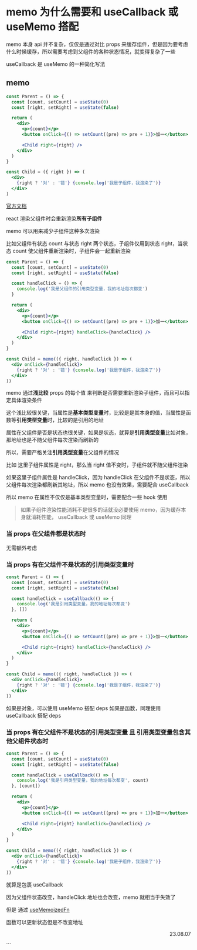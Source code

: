 # memo 为什么需要和 useCallback 或 useMemo 搭配

memo 本身 api 并不复杂，仅仅是通过对比 props 来缓存组件，但是因为要考虑什么时候缓存，所以需要考虑到父组件的各种状态情况，就变得复杂了一些

useCallback 是 useMemo 的一种简化写法

## memo

```jsx
const Parent = () => {
  const [count, setCount] = useState(0)
  const [right, setRight] = useState(false)

  return (
    <div>
      <p>{count}</p>
      <button onClick={() => setCount((pre) => pre + 1)}>加一</button>

      <Child right={right} />
    </div>
  )
}

const Child = ({ right }) => (
  <div>
    {right ? '对' : '错'} {console.log('我是子组件，我渲染了')}
  </div>
)
```

[官方文档](https://react.dev/reference/react/memo)

react 渲染父组件时会重新渲染**所有子组件**

memo 可以用来减少子组件这种多次渲染

比如父组件有状态 count 与状态 right 两个状态，子组件仅用到状态 right，当状态 count 使父组件重新渲染时，子组件会一起重新渲染

```jsx
const Parent = () => {
  const [count, setCount] = useState(0)
  const [right, setRight] = useState(false)

  const handleClick = () => {
    console.log('我是父组件的引用类型变量，我的地址每次都变')
  }

  return (
    <div>
      <p>{count}</p>
      <button onClick={() => setCount((pre) => pre + 1)}>加一</button>

      <Child right={right} handleClick={handleClick} />
    </div>
  )
}

const Child = memo(({ right, handleClick }) => (
  <div onClick={handleClick}>
    {right ? '对' : '错'} {console.log('我是子组件，我渲染了')}
  </div>
))
```

memo 通过**浅比较** props 的每个值 来判断是否需要重新渲染子组件，而且可以指定具体渲染条件

这个浅比较很关键，当属性是**基本类型变量**时，比较是是其本身的值，当属性是函数等**引用类型变量**时，比较的是引用的地址

属性在父组件是否是状态也很关键，如果是状态，就算是**引用类型变量**比如对象，那地址也是不随父组件每次渲染而刷新的

所以，需要严格关注**引用类型变量**在父组件的情况

比如 这里子组件属性是 right，那么当 right 值不变时，子组件就不随父组件渲染

如果这里子组件属性是 handleClick，因为 handleClick 在父组件不是状态，所以父组件每次渲染都刷新其地址，所以 memo 也没有效果，需要配合 useCallback

所以 memo 在属性不仅仅是基本类型变量时，需要配合一些 hook 使用

> 如果子组件渲染性能消耗不是很多的话就没必要使用 memo，因为缓存本身就消耗性能， useCallback 或 useMemo 同理

### 当 props 在父组件都是状态时

无需额外考虑

### 当 props 有在父组件不是状态的引用类型变量时

```jsx
const Parent = () => {
  const [count, setCount] = useState(0)
  const [right, setRight] = useState(false)

  const handleClick = useCallback(() => {
    console.log('我是引用类型变量，我的地址每次都变')
  }, [])

  return (
    <div>
      <p>{count}</p>
      <button onClick={() => setCount((pre) => pre + 1)}>加一</button>

      <Child right={right} handleClick={handleClick} />
    </div>
  )
}

const Child = memo(({ right, handleClick }) => (
  <div onClick={handleClick}>
    {right ? '对' : '错'} {console.log('我是子组件，我渲染了')}
  </div>
))
```

如果是对象，可以使用 useMemo 搭配 deps
如果是函数，同理使用 useCallback 搭配 deps

### 当 props 有在父组件不是状态的引用类型变量 且 引用类型变量包含其他父组件状态时

```jsx
const Parent = () => {
  const [count, setCount] = useState(0)
  const [right, setRight] = useState(false)

  const handleClick = useCallback(() => {
    console.log('我是引用类型变量，我的地址每次都变', count)
  }, [count])

  return (
    <div>
      <p>{count}</p>
      <button onClick={() => setCount((pre) => pre + 1)}>加一</button>

      <Child right={right} handleClick={handleClick} />
    </div>
  )
}

const Child = memo(({ right, handleClick }) => (
  <div onClick={handleClick}>
    {right ? '对' : '错'} {console.log('我是子组件，我渲染了')}
  </div>
))
```

就算是包裹 useCallback

因为父组件状态改变，handleClick 地址也会改变，memo 就相当于失效了

但是 通过 [useMemoizedFn](https://ahooks.js.org/zh-CN/hooks/use-memoized-fn)

函数可以更新状态但是不改变地址

<p align="right">23.08.07</p>
```
